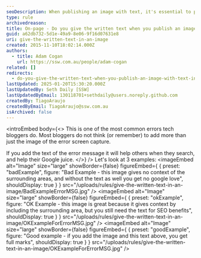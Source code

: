 ```yaml
---
seoDescription: When publishing an image with text, it's essential to provide the written text to help others and improve Google juice.
type: rule
archivedreason:
title: On-page - Do you give the written text when you publish an image with text in it?
guid: a62db732-5d1e-49a9-8e06-9f16d07631e8
uri: give-the-written-text-in-an-image
created: 2015-11-10T18:02:14.000Z
authors:
  - title: Adam Cogan
    url: https://ssw.com.au/people/adam-cogan
related: []
redirects:
  - do-you-give-the-written-text-when-you-publish-an-image-with-text-in-it
lastUpdated: 2025-01-20T15:30:20.000Z
lastUpdatedBy: Seth Daily [SSW]
lastUpdatedByEmail: 130118701+sethdaily@users.noreply.github.com
createdBy: TiagoAraujo
createdByEmail: TiagoAraujo@ssw.com.au
isArchived: false
---
```


<introEmbed
  body={<>
This is one of the most common errors tech bloggers do. Most bloggers do not think (or remember) to add more than just the image of the error screen capture.

If you add the text of the error message it will help others when they search, and help their Google juice.
  </>}
/>
Let's look at 3 examples:
<imageEmbed
  alt="Image"
  size="large"
  showBorder={false}
  figureEmbed={ {
    preset: "badExample",
    figure: "Bad Example - this image gives no context of the surrounding areas, and without the text as well you get no google love",
    shouldDisplay: true
  } }
  src="/uploads/rules/give-the-written-text-in-an-image/BadExampleErrorMSG.jpg"
/>
<imageEmbed
  alt="Image"
  size="large"
  showBorder={false}
  figureEmbed={ {
    preset: "okExample",
    figure: "OK Example - this image is great because it gives context by including the surrounding area, but you still need the text for SEO benefits",
    shouldDisplay: true
  } }
  src="/uploads/rules/give-the-written-text-in-an-image/OKExampleForErrorMSG.jpg"
/>
<imageEmbed
  alt="Image"
  size="large"
  showBorder={false}
  figureEmbed={ {
    preset: "goodExample",
    figure: "Good example - if you add the image and this text above, you get full marks",
    shouldDisplay: true
  } }
  src="/uploads/rules/give-the-written-text-in-an-image/OKExampleForErrorMSG.jpg"
/>

